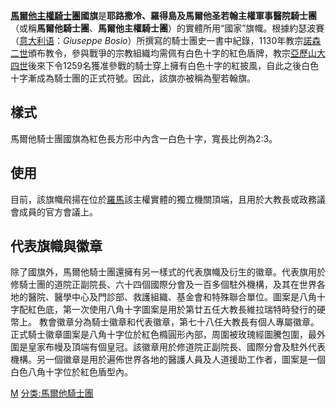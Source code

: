 {{National flag infobox|
Name = 馬爾他騎士團|
Article = |
Image = Flag of the Order of St. John (various).svg|
Use = 111000|
Symbol = |
Proportion = 2:3|
Adoption = 1130年形成標誌象徵<br />1259年后成為正式符號|
Design = 紅底白十字的旗幟。|
Diminutive = 聖若翰旗|
}}
{{Infobox flag
| Name = 马耳他骑士团
| Article = 
| Image = Flag of the Order of St. John (various).svg
| Alt = 马耳他骑士团团旗
| Noborder = 
| Nickname = 团旗
| Morenicks = 
| Use = 111000
| Symbol =
| Proportion = 
| Adoption = 
| Design = 马耳他骑士团代表旗
| Designer = 马耳他骑士团
| Image2 = Civil Ensign of Malta.svg
| Alt2 = 
| Noborder2 = 
| Nickname2 = 
| Morenicks2 = 
| Use2 = 111111
| Symbol2 = 
| Proportion2 = 
| Adoption2 = 
| Design2 = 
| Designer2 =
| Image3 = Bandiera del Sovrano Militare Ordine di Malta.svg
| Alt3 = 2:3
| Noborder3 = 
| Nickname3 = 大教长旗帜
| Morenicks3 = 
| Use3 = 
| Symbol3 = 
| Proportion3 = 
| Adoption3 =
| Design3 = 
| Designer3 = 
}}
'''[[馬爾他騎士團|馬爾他主權騎士團]]國旗'''是'''耶路撒冷、羅得島及馬爾他圣若翰主權軍事醫院騎士團'''（或稱'''馬爾他騎士團'''、'''馬爾他主權騎士團'''）的實體所用“國家”旗幟。根據約瑟波賽（[[意大利语|意大利语]]：''Giuseppe Bosio''）所撰寫的騎士團史一書中紀錄，1130年教宗[[諾森二世|諾森二世]]頒布教令，參與戰爭的宗教組織均需佩有白色十字的紅色盾牌，教宗[[亞歷山大四世|亞歷山大四世]]後來下令1259名獲准參戰的騎士穿上擁有白色十字的紅披風，自此之後白色十字漸成為騎士團的正式符號。因此，該旗亦被稱為聖若翰旗。

== 樣式 ==
馬爾他騎士團國旗為紅色長方形中內含一白色十字，寬長比例為2:3。

== 使用 ==
目前，該旗幟飛揚在位於[[羅馬|羅馬]]該主權實體的獨立機關頂端，且用於大教長或政務議會成員的官方會議上。

== 代表旗幟與徽章 ==
{{主条目|马耳他骑士团团徽}}

除了國旗外，馬爾他騎士團還擁有另一樣式的代表旗幟及衍生的徽章。代表旗用於修騎士團的道院正副院長、六十四個國際分會及一百多個駐外機構，及其在世界各地的醫院、醫學中心及門診部、救護組織、基金會和特殊聯合單位。圖案是八角十字配紅色底，第一次使用八角十字圖案是用於第廿五任大教長維拉瑞特時發行的硬幣上。
教會徽章分為騎士徽章和代表徽章，第七十八任大教長有個人專屬徽章。正式騎士徽章圖案是八角十字位於紅色橢圓形內部，周圍被玫瑰經圖騰包圍，最外圍是皇家布幔及頂端有個皇冠。該徽章用於修道院正副院長、國際分會及駐外代表機構。另一個徽章是用於遍佈世界各地的醫護人員及人道援助工作者，圖案是一個白色八角十字位於紅色盾型內。

{{欧洲题目|国旗}}

[[分类:国旗|M]]
[[分类:馬爾他騎士團|分类:馬爾他騎士團]]